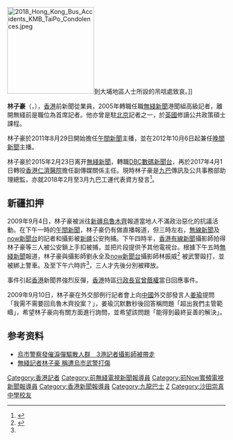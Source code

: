 [[File:2018_Hong_Kong_Bus_Accidents_KMB_TaiPo_Condolences.jpeg|200px]]到大埔地區人士所設的吊唁處致哀。]]

'''林子豪'''（{{lang-en|'''Addie Lam Tze Ho'''}}，{{bd|1979年}}），[[香港|香港]]前新聞從業員，2005年轉職任職[[無綫新聞|無綫新聞]]港聞組高級記者，離開無綫前是職位為首席記者。他亦曾是駐[[北京|北京]]記者之一，於[[英國|英國]]修讀公共政策碩士課程。

林子豪於2011年8月29日開始擔任[[無綫電視午間新聞|午間新聞]]主播，並在2012年10月6日起兼任[[晚間新聞|晚間新聞]]主播。

林子豪於2015年2月23日离开[[無綫新聞|無綫新聞]]，轉職[[DBC數碼電台|DBC數碼新聞台]]，再於2017年4月1日轉投[[仁濟醫院_(香港)|香港仁濟醫院]]擔任副傳媒關係主任。現時林子豪是[[九巴|九巴]]傳訊及公共事務部助理總監，亦就2018年2月至3月九巴工運代表資方發言<ref>{{cite news |url=https://hk.news.appledaily.com/breaking/realtime/article/20180227/57879684 |title=【車長罷駛】工業行動告一段落 葉蔚琳：畀我好好咁休息一下 |date=2018-02-27 |access-date=2018-02-27 |publisher=[[蘋果日報_(香港)|蘋果日報 (香港)]] |language=zh |archive-date=2018-02-27 |archive-url=https://web.archive.org/web/20180227114305/https://hk.news.appledaily.com/breaking/realtime/article/20180227/57879684 |dead-url=no }}</ref>。

==新疆扣押==
{{see also|2009年新疆武警扣押香港記者事件}}
2009年9月4日，林子豪被派往[[新疆|新疆]][[烏魯木齊|烏魯木齊]]報道當地人不滿政治惡化的抗議活動。在下午一時的[[無綫電視午間新聞|午間新聞]]，林子豪仍有做直播報道，但三時左右，[[無線新聞|無線新聞]]及[[now新聞台|now新聞台]]的記者和攝影被[[新疆|新疆]]公安拘捕。下午四時半，[[香港|香港]][[有線新聞|有線新聞]]攝影師拍得林子豪等三人被公安鎖上手扣被捕，並把片段提供予其他電視台。根據下午五時[[無綫新聞|無綫新聞]]報道，林子豪與攝影師劉永全及[[now新聞台|now新聞台]]攝影師林振威<ref name=appledaily6996645>{{cite news| url=http://hk.apple.nextmedia.com/realtime/art_main.php?iss_id=20090904&sec_id=6996645&subsec_id=6996647&art_id=13174673 |title=now攝影師烏市獲釋| date=2009-09-04| accessdate=2009-09-05}}</ref> 被武警毆打，並被綁上警車。及至下午六時許<ref name=appledaily6996645 />，三人才先後分別被釋放。

事件引起[[香港|香港]]新聞界強烈反彈，[[香港|香港]]特區[[行政長官|行政長官]][[曾蔭權|曾蔭權]]當日回應事件。

2009年9月10日，林子豪在外交部例行記者會上向[[中國|中國]]外交部發言人[[姜瑜|姜瑜]]提問「我需不需要回烏魯木齊投案？」，姜瑜沉默數秒後回答稱問題「超出我們主管範疇」，希望林子豪向有關方面進行詢問，並希望該問題「能得到最終妥善的解決」。

==参考资料==
{{reflist}}
{{refbegin}}
*[http://www.atchinese.com/index.php?option=com_content&view=article&id=60962:2009-09-04-07-31-34&catid=18:2009-01-12-14-50-33&Itemid=110 烏市警察發催淚彈驅散人群　3港記者攝影師被帶走] {{Wayback|url=http://www.atchinese.com/index.php?option=com_content&view=article&id=60962:2009-09-04-07-31-34&catid=18:2009-01-12-14-50-33&Itemid=110 |date=20160304115819 }}
*[http://hk.apple.nextmedia.com/realtime/art_main.php?iss_id=20090904&sec_id=6996647&art_id=13174495 無綫記者林子豪 稱遭烏市武警打傷] {{Wayback|url=http://hk.apple.nextmedia.com/realtime/art_main.php?iss_id=20090904&sec_id=6996647&art_id=13174495 |date=20100113031804 }}
{{refend}}
[[Category:香港記者|Category:香港記者]]
[[Category:前無綫電視新聞報導員|Category:前無綫電視新聞報導員]]
[[Category:前Now寬頻電視新聞報導員|Category:前Now寬頻電視新聞報導員]]
[[Category:香港新聞報導員|Category:香港新聞報導員]]
[[Category:九龍巴士|Category:九龍巴士]]
[[Category:林姓|Z]]
[[Category:沙田崇真中學校友|Category:沙田崇真中學校友]]